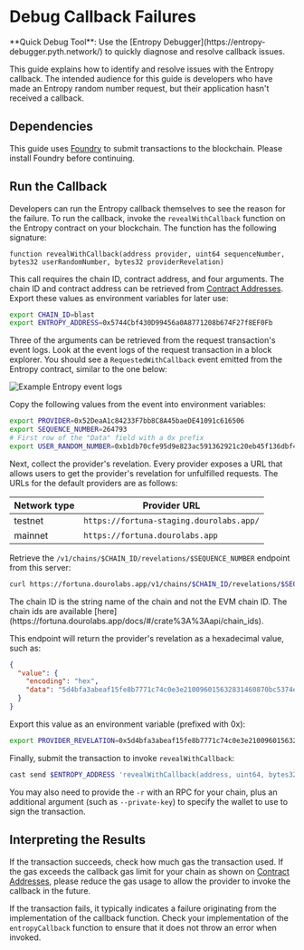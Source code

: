 # Debug Callback Failures


<Callout type="info" emoji="🔍">
  **Quick Debug Tool**: Use the [Entropy
  Debugger](https://entropy-debugger.pyth.network/) to quickly diagnose and
  resolve callback issues.
</Callout>

This guide explains how to identify and resolve issues with the Entropy callback.
The intended audience for this guide is developers who have made an Entropy random number request, but their application hasn't received a callback.

## Dependencies

This guide uses [Foundry](https://book.getfoundry.sh/getting-started/installation) to submit transactions to the blockchain.
Please install Foundry before continuing.

## Run the Callback

Developers can run the Entropy callback themselves to see the reason for the failure.
To run the callback, invoke the `revealWithCallback` function on the Entropy contract on your blockchain.
The function has the following signature:

```solidity
function revealWithCallback(address provider, uint64 sequenceNumber, bytes32 userRandomNumber, bytes32 providerRevelation)
```

This call requires the chain ID, contract address, and four arguments.
The chain ID and contract address can be retrieved from [Contract Addresses](/entropy/contract-addresses).
Export these values as environment variables for later use:

```bash copy
export CHAIN_ID=blast
export ENTROPY_ADDRESS=0x5744Cbf430D99456a0A8771208b674F27f8EF0Fb
```

Three of the arguments can be retrieved from the request transaction's event logs.
Look at the event logs of the request transaction in a block explorer.
You should see a `RequestedWithCallback` event emitted from the Entropy contract, similar to the one below:

![Example Entropy event logs](../../images/entropy_event_log.png)

Copy the following values from the event into environment variables:

```bash
export PROVIDER=0x52DeaA1c84233F7bb8C8A45baeDE41091c616506
export SEQUENCE_NUMBER=264793
# First row of the "Data" field with a 0x prefix
export USER_RANDOM_NUMBER=0xb1db70cfe95d9e823ac591362921c20eb45f136dbf417362f0a045dc7100519e
```

Next, collect the provider's revelation.
Every provider exposes a URL that allows users to get the provider's revelation for unfulfilled requests.
The URLs for the default providers are as follows:

| Network type | Provider URL                             |
| ------------ | ---------------------------------------- |
| testnet      | `https://fortuna-staging.dourolabs.app/` |
| mainnet      | `https://fortuna.dourolabs.app`          |

Retrieve the `/v1/chains/$CHAIN_ID/revelations/$SEQUENCE_NUMBER` endpoint from this server:

```bash copy
curl https://fortuna.dourolabs.app/v1/chains/$CHAIN_ID/revelations/$SEQUENCE_NUMBER
```

<Callout type="warning" emoji="⚠️">
  The chain ID is the string name of the chain and not the EVM chain ID. The
  chain ids are available
  [here](https://fortuna.dourolabs.app/docs/#/crate%3A%3Aapi/chain_ids).
</Callout>

This endpoint will return the provider's revelation as a hexadecimal value, such as:

```json
{
  "value": {
    "encoding": "hex",
    "data": "5d4bfa3abeaf15fe8b7771c74c0e3e210096015632831460870bc5374e05d4d8"
  }
}
```

Export this value as an environment variable (prefixed with 0x):

```bash copy
export PROVIDER_REVELATION=0x5d4bfa3abeaf15fe8b7771c74c0e3e210096015632831460870bc5374e05d4d8
```

Finally, submit the transaction to invoke `revealWithCallback`:

```bash copy
cast send $ENTROPY_ADDRESS 'revealWithCallback(address, uint64, bytes32, bytes32)' $PROVIDER $SEQUENCE_NUMBER $USER_RANDOM_NUMBER $PROVIDER_REVELATION
```

You may also need to provide the `-r` with an RPC for your chain, plus an additional argument (such as `--private-key`) to specify the wallet to use to sign the transaction.

## Interpreting the Results

If the transaction succeeds, check how much gas the transaction used.
If the gas exceeds the callback gas limit for your chain as shown on [Contract Addresses](/entropy/contract-addresses), please reduce the gas usage to allow the provider to invoke the callback in the future.

If the transaction fails, it typically indicates a failure originating from the implementation of the callback function.
Check your implementation of the `entropyCallback` function to ensure that it does not throw an error when invoked.
